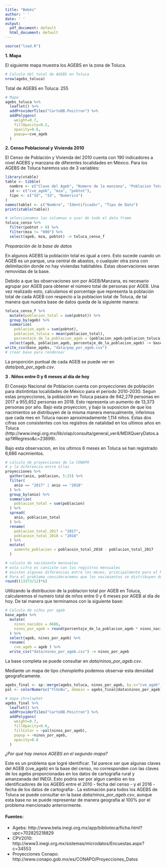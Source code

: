 ```yaml
---
title: "Bebés"
author: ' '
date: ' '
output:
  pdf_document: default
  html_document: default
---
```



```r
source("load.R")
```


**1. Mapa**

El siguiente mapa muestra los AGEBS en la zona de Toluca.

```r
# Calculo del total de AGEBS en Toluca
nrow(agebs_toluca)
```

Total de AGEBS en Toluca: 255

```r
# Mapa
agebs_toluca %>%
  leaflet() %>%
  addProviderTiles("CartoDB.Positron") %>%
  addPolygons(
    weight=0.7,
    fillOpacity=0.2,
    opacity=0.6,
    popup=~cve_ageb
  )
```


**2. Censo Poblacional y Vivienda 2010**

El Censo de Población y Vivienda del 2010 cuenta con 190 indicadores a nivel AGEBS y manzana de diferentes localidades en México. Para los AGEBS de Toluca haremos uso de 3 variables:

```r
library(xtable)
table <- tibble(
  nombre <- c("Clave del Ageb", "Numero de la manzana", "Poblacion Total"),
  id <- c("cve_ageb", "mza", "pobtot"),
  tipo <- c("Id", "Id", "Numerico")
)
names(table) <- c("Nombre", "Identificador", "Tipo de Dato")
print(xtable(table))
```

\begin{table}[ht]
\centering
\begin{tabular}{rlll}
  \hline
 & Nombre & Identificador & Tipo de Dato \\ 
  \hline
1 & Clave del Ageb & cve\_ageb & Id \\ 
  2 & Numero de la manzana & mza & Id \\ 
  3 & Poblacion Total & pobtot & Numerico \\ 
   \hline
\end{tabular}
\end{table}

```r
# seleccionamos las columnas a usar de todo el data frame
toluca_censo %>%
  filter(pobtot > 0) %>%
  filter(mza != "000") %>%
  select(ageb, mza, pobtot) -> toluca_censo_f
```


*Preparación de la base de datos*

En algunos AGEBS la población total es igual a cero. Esto sucede cuando un AGEB es un parque, una central de abastos, o cualquier otra zona con delimitación donde no hay viviendas habitables. Estas observaciones seran removidas de la base.

Debido a que las observaciones son por AGEB/Manzana, es necesario agrupar por AGEB para obtener el número total de personas por AGEB. Una vez realizado esto, calculamos el porcentaje que representa la población total de cada AGEB con respecto a la poblacion total de Toluca, de tal manera que nuestra base de datos queda de la siguiente manera:

```r
toluca_censo_f %>%
  mutate(poblacion_total = sum(pobtot)) %>% 
  group_by(ageb) %>%
  summarize(
    poblacion_ageb = sum(pobtot),
    poblacion_toluca = mean(poblacion_total),
    porcentaje_de_la_poblacion_ageb = (poblacion_ageb/poblacion_toluca)) %>%
  select(ageb, poblacion_ageb, porcentaje_de_la_poblacion_ageb) -> base_agebs
write_csv(base_agebs, "data/pop_por_ageb.csv")
# crear base para renderear
```

\begin{table}[ht]
\centering
\begin{tabular}{rlrr}
  \hline
 & ageb & poblacion\_ageb & porcentaje\_de\_la\_poblacion\_ageb \\ 
  \hline
1 & 0241 & 5692 & 0.01 \\ 
  2 & 0294 & 6636 & 0.01 \\ 
  3 & 0307 & 4550 & 0.01 \\ 
  4 & 0330 & 4763 & 0.01 \\ 
  5 & 0345 & 3724 & 0.00 \\ 
  6 & 035A & 5489 & 0.01 \\ 
   \hline
\end{tabular}
\end{table}

La proporción puntual de cada AGEB se puede ver en *data/pob_por_ageb.csv*.

**3 . Niños entre 0 y 6 meses al día de hoy**

El Consejo Nacional de Poblacion cuenta con proyecciones de población para distintintas localidades de México para el periodo 2010-2030. Segun estas proyecciones, la población en Toluca pasara de 942,279 personas en 2017 a 955,652 personas en 2018. Esto representa un aumento de 13,373 personas por año. Bajo esta proyeccion, y bajo la suposicion de que los nacimientos se distribuyen de la misma manera mensualmente, inferimos que cada mes en Toluca nacen aproximadamente 1,114 niños. Estas dos cifras son consistentes con los registros de natalidad en los ultimos años en Toluca (http://www.inegi.org.mx/lib/olap/consulta/general_ver4/MDXQueryDatos.asp?#Regreso&c=23699).

Bajo esta observacion, en los ultimos 6 meses en Toluca se han registrado 6,686 nacimientos. 

```r
# calculo de proyecciones de la CONAPO
# y la diferencia entre ellas
proyecciones %>%
  gather(anio, poblacion, 5:25) %>% 
  filter(
    anio == "2017" | anio == "2018"
  ) %>%
  group_by(anio) %>%
  summarize(
    poblacion_total = sum(poblacion)
  ) %>%
  spread(
    anio, poblacion_total
  ) %>%
  rename(
    poblacion_total_2017 = "2017",
    poblacoin_total_2018 = "2018"
  ) %>%
  mutate(
    aumento_poblacion = poblacoin_total_2018 - poblacion_total_2017
  ) 
```

```r
# calculo de nacimiento mensuales
# esta cifra es consiste con los registros mensuales
# existen algunas diferencias entre los meses, principalmente para el Mes de Diciembre
# Para el problema consideraremos que los nacimientos se distribuyen de la misma manera mensualmente
round((13373/12)*6)
```

Utilizando la distribucion de la poblacion total por AGEB en Toluca, calcularemos el numero total de niños entre 0 y 6 meses por AGEB al día de hoy. De tal manera que terminamos con la siguiente base:


```r
# Calculo de niños por ageb
base_agebs %>%
  mutate(
    ninos_nacidos = 6686,
    ninos_por_ageb = round(porcentaje_de_la_poblacion_ageb * ninos_nacidos)
  ) %>%
  select(ageb, ninos_por_ageb) %>%
  rename(
    cve_ageb = ageb ) %>%
  write_csv("data/ninos_por_ageb.csv") -> ninos_por_ageb
```

\begin{table}[ht]
\centering
\begin{tabular}{rlr}
  \hline
 & Cve. Ageb & Niños por ageb \\ 
  \hline
1 & 0241 & 50 \\ 
  2 & 0294 & 59 \\ 
  3 & 0307 & 40 \\ 
  4 & 0330 & 42 \\ 
  5 & 0345 & 33 \\ 
  6 & 035A & 48 \\ 
   \hline
\end{tabular}
\end{table}


La base completa se puede consultar en *data/ninos_por_ageb.csv*.


Mediante un mapa de tipo *choropleths* podemos observar esta densidad geograficamente.

```r
agebs_final <- sp::merge(agebs_toluca, ninos_por_ageb, by.x="cve_ageb", by.y="cve_ageb",all.x=FALSE)
pal <- colorNumeric("YlGnBu", domain = agebs_final@data$ninos_por_ageb)

# mapa chrolophet
agebs_final %>%
  leaflet() %>%
  addProviderTiles("CartoDB.Positron") %>%
  addPolygons(
    weight=0.7,
    fillOpacity=0.6,
    fillColor = ~pal(ninos_por_ageb),
    popup = ~ninos_por_ageb,
    opacity=0.6
  )
```


*¿Por qué hay menos AGEBS en el segundo mapa?*

Este es un problema que logré identificar. Tal parece ser que algunas claves del AGEB (cve_ageb) en la base del censo, no corresponden con las claves de los agebs proporcionadas en los datos de cartografia rural y amanzanada del INEGI. Esto podria ser por algun cambio en los identificadores de los AGEBS entre el 2010 - fecha del censo - y el 2016 - fecha de los datos de cartografia-. La estimación para todos los AGEBS de Toluca se puede consultar en la base *data/ninos_por_ageb.csv*, aunque esta base no se puede representar de manera geografia al 100% por el problema mencionado anteriormente.

#### Fuentes:

* Agebs: http://www.beta.inegi.org.mx/app/biblioteca/ficha.html?upc=702825218829
* CPV2010: http://www3.inegi.org.mx/sistemas/microdatos/Encuestas.aspx?c=34553
* Proyecciones Conapo: http://www.conapo.gob.mx/es/CONAPO/Proyecciones_Datos